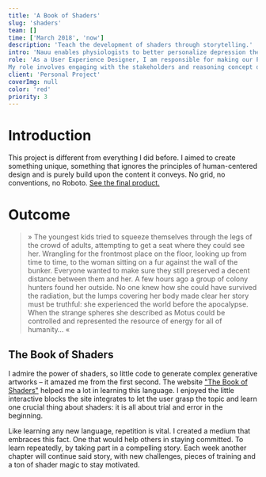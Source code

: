 ```yaml
---
title: 'A Book of Shaders'
slug: 'shaders'
team: []
time: ['March 2018', 'now']
description: 'Teach the development of shaders through storytelling.'
intro: 'Nauu enables physiologists to better personalize depression therapy and gives the patient feedback on the progress they make.'
role: 'As a User Experience Designer, I am responsible for making our PhotoEditorSDK functional and accessible. I am also responsible for the visual design of the mobile and web application. 
My role involves engaging with the stakeholders and reasoning concept decisions, user research, envisioning and conceptualizing new functions of the SDK, creating prototypes and user testings.'
client: 'Personal Project'
coverImg: null
color: 'red'
priority: 3
---
```




# Introduction

This project is different from everything I did before. I aimed to create something unique, something that ignores the principles of human-centered design and is purely build upon the content it conveys.
No grid, no conventions, no Roboto.
[See the final product.](https://book-of-shaders.ludwigfrank.com/)

# Outcome

<Vimeo
    src="https://player.vimeo.com/video/311080051?autoplay=1&loop=1"
    width={1056}
    height={574}
/>

> » The youngest kids tried to squeeze themselves through the legs of the crowd of adults, attempting to get a seat where they could see her. Wrangling for the frontmost place on the floor, looking up from time to time, to the woman sitting on a fur against the wall of the bunker. Everyone wanted to make sure they still preserved a decent distance between them and her. A few hours ago a group of colony hunters found her outside. No one knew how she could have survived the radiation, but the lumps covering her body made clear her story must be truthful: she experienced the world before the apocalypse. When the strange spheres she described as Motus could be controlled and represented the resource of energy for all of humanity… «

## The Book of Shaders

I admire the power of shaders, so little code to generate complex generative artworks – it amazed me from the first second.
The website ["The Book of Shaders"](https://thebookofshaders.com/) helped me a lot in learning this language. I enjoyed the little interactive blocks the site integrates to let the user grasp the topic and learn one crucial thing about shaders: it is all about trial and error in the beginning.

Like learning any new language, repetition is vital. I created a medium that embraces this fact. One that would help others in staying committed. To learn repeatedly, by taking part in a compelling story. Each week another chapter will continue said story, with new challenges, pieces of training and a ton of shader magic to stay motivated.
